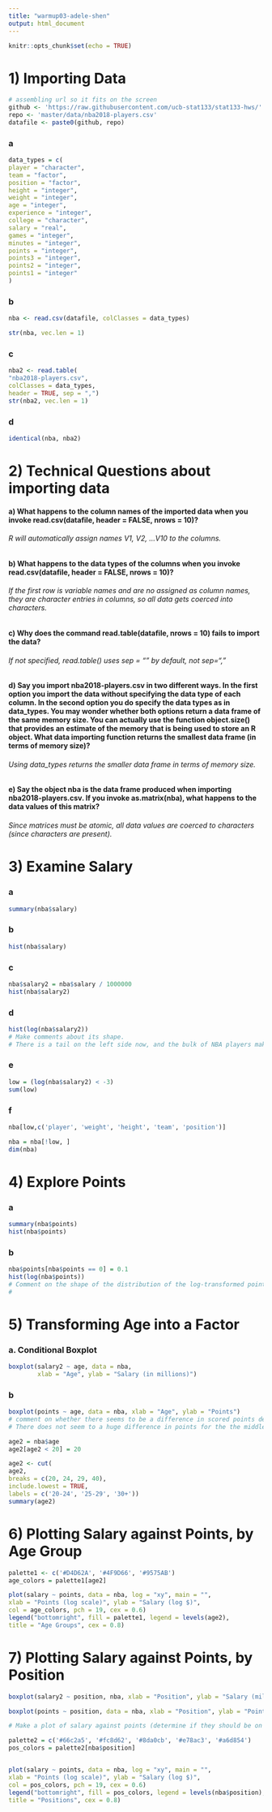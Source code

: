 ```yaml
---
title: "warmup03-adele-shen"
output: html_document
---
```


```r
knitr::opts_chunk$set(echo = TRUE)
```

# 1) Importing Data
```r
# assembling url so it fits on the screen
github <- 'https://raw.githubusercontent.com/ucb-stat133/stat133-hws/'
repo <- 'master/data/nba2018-players.csv'
datafile <- paste0(github, repo)
```
### a
```r
data_types = c(
player = "character",
team = "factor",
position = "factor",
height = "integer",
weight = "integer",
age = "integer",
experience = "integer",
college = "character",
salary = "real",
games = "integer",
minutes = "integer",
points = "integer",
points3 = "integer",
points2 = "integer",
points1 = "integer"
)
```
### b
```r
nba <- read.csv(datafile, colClasses = data_types)
```
```r
str(nba, vec.len = 1)
```
### c
```r
nba2 <- read.table(
"nba2018-players.csv",
colClasses = data_types,
header = TRUE, sep = ",")
str(nba2, vec.len = 1)
```
### d
```r
identical(nba, nba2)
```

# 2) Technical Questions about importing data
#### a) What happens to the column names of the imported data when you invoke read.csv(datafile, header = FALSE, nrows = 10)?
###### R will automatically assign names V1, V2, ...V10 to the columns.

#### b) What happens to the data types of the columns when you invoke read.csv(datafile, header = FALSE, nrows = 10)?
###### If the first row is variable names and are no assigned as column names, they are character entries in columns, so all data gets coerced into characters.

#### c) Why does the command read.table(datafile, nrows = 10) fails to import the data?
###### If not specified, read.table() uses sep = "" by default, not sep=","

#### d) Say you import nba2018-players.csv in two different ways. In the first option you import the data without specifying the data type of each column. In the second option you do specify the data types as in data_types. You may wonder whether both options return a data frame of the same memory size. You can actually use the function object.size() that provides an estimate of the memory that is being used to store an R object. What data importing function returns the smallest data frame (in terms of memory size)?
###### Using data_types returns the smaller data frame in terms of memory size.

#### e) Say the object nba is the data frame produced when importing nba2018-players.csv. If you invoke as.matrix(nba), what happens to the data values of this matrix?
###### Since matrices must be atomic, all data values are coerced to characters (since characters are present).

# 3) Examine Salary
### a
```r
summary(nba$salary)
```
### b
```r
hist(nba$salary)
```


### c
```r
nba$salary2 = nba$salary / 1000000
hist(nba$salary2)
```

### d
```r
hist(log(nba$salary2))
# Make comments about its shape.
# There is a tail on the left side now, and the bulk of NBA players make over 1/e million dollars in salary. 
```

### e
```r
low = (log(nba$salary2) < -3)
sum(low)
```

### f
```r
nba[low,c('player', 'weight', 'height', 'team', 'position')]
```

```r
nba = nba[!low, ]
dim(nba)
```

# 4) Explore Points
### a
```r
summary(nba$points)
hist(nba$points)
```

### b
```r
nba$points[nba$points == 0] = 0.1
hist(log(nba$points))
# Comment on the shape of the distribution of the log-transformed points.
# 
```

# 5) Transforming Age into a Factor
### a. Conditional Boxplot
```r
boxplot(salary2 ~ age, data = nba,
        xlab = "Age", ylab = "Salary (in millions)")
```
### b
```r
boxplot(points ~ age, data = nba, xlab = "Age", ylab = "Points")
# comment on whether there seems to be a difference in scored points depending on the age of the players
# There does not seem to a huge difference in points for the the middle 50% of each age, but as the players age beyond 32, their range of scored points does not reach as high as those of younger players.
```

```r
age2 = nba$age
age2[age2 < 20] = 20

age2 <- cut(
age2,
breaks = c(20, 24, 29, 40),
include.lowest = TRUE,
labels = c('20-24', '25-29', '30+'))
summary(age2)
```

# 6) Plotting Salary against Points, by Age Group
```r
palette1 <- c('#D4D62A', '#4F9D66', '#9575AB')
age_colors = palette1[age2]
```


```r
plot(salary ~ points, data = nba, log = "xy", main = "",
xlab = "Points (log scale)", ylab = "Salary (log $)",
col = age_colors, pch = 19, cex = 0.6)
legend("bottomright", fill = palette1, legend = levels(age2),
title = "Age Groups", cex = 0.8)
```

# 7) Plotting Salary against Points, by Position
```r
boxplot(salary2 ~ position, nba, xlab = "Position", ylab = "Salary (mil)")
```


```r
boxplot(points ~ position, data = nba, xlab = "Position", ylab = "Points")
```


```r
# Make a plot of salary against points (determine if they should be on the log scale) and color the plotting symbols according to position. Don’t forget to add a legend.

palette2 = c('#66c2a5', '#fc8d62', '#8da0cb', '#e78ac3', '#a6d854')
pos_colors = palette2[nba$position]


plot(salary ~ points, data = nba, log = "xy", main = "",
xlab = "Points (log scale)", ylab = "Salary (log $)",
col = pos_colors, pch = 19, cex = 0.6)
legend("bottomright", fill = pos_colors, legend = levels(nba$position),
title = "Positions", cex = 0.8)
```








